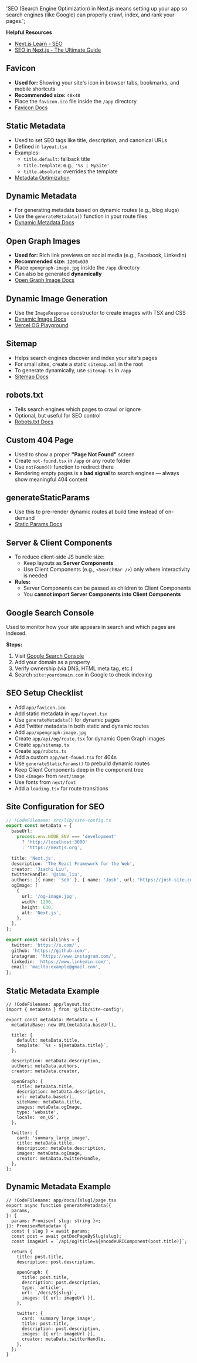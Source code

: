   'SEO (Search Engine Optimization) in Next.js means setting up your app so search engines (like Google) can properly crawl, index, and rank your pages.';

**Helpful Resources**

- [Next.js Learn - SEO](https://nextjs.org/learn/seo)
- [SEO in Next.js - The Ultimate Guide](https://youtu.be/wTGVHLyV09M)

## Favicon

- **Used for:** Showing your site's icon in browser tabs, bookmarks, and mobile shortcuts
- **Recommended size:** `48x48`
- Place the `favicon.ico` file inside the `/app` directory
- [Favicon Docs](https://nextjs.org/docs/app/api-reference/file-conventions/metadata/app-icons)

## Static Metadata

- Used to set SEO tags like title, description, and canonical URLs
- Defined in `layout.tsx`
- Examples:
  - `title.default`: fallback title
  - `title.template`: e.g., `'%s | MySite'`
  - `title.absolute`: overrides the template
- [Metadata Optimization](https://nextjs.org/docs/app/building-your-application/optimizing/metadata)

## Dynamic Metadata

- For generating metadata based on dynamic routes (e.g., blog slugs)
- Use the `generateMetadata()` function in your route files
- [Dynamic Metadata Docs](https://nextjs.org/docs/app/getting-started/metadata-and-og-images#generated-metadata)

## Open Graph Images

- **Used for:** Rich link previews on social media (e.g., Facebook, LinkedIn)
- **Recommended size:** `1200x630`
- Place `opengraph-image.jpg` inside the `/app` directory
- Can also be generated **dynamically**
- [Open Graph Image Docs](https://nextjs.org/docs/app/getting-started/metadata-and-og-images#static-open-graph-images)

## Dynamic Image Generation

- Use the `ImageResponse` constructor to create images with TSX and CSS
- [Dynamic Image Docs](https://nextjs.org/docs/app/building-your-application/optimizing/metadata#dynamic-image-generation)
- [Vercel OG Playground](https://og-playground.vercel.app/)

## Sitemap

- Helps search engines discover and index your site's pages
- For small sites, create a static `sitemap.xml` in the root
- To generate dynamically, use `sitemap.ts` in `/app`
- [Sitemap Docs](https://nextjs.org/docs/app/api-reference/file-conventions/metadata/sitemap)

## robots.txt

- Tells search engines which pages to crawl or ignore
- Optional, but useful for SEO control
- [Robots.txt Docs](https://nextjs.org/docs/app/api-reference/file-conventions/metadata/robots#generate-a-robots-file)

## Custom 404 Page

- Used to show a proper **"Page Not Found"** screen
- Create `not-found.tsx` in `/app` or any route folder
- Use `notFound()` function to redirect there
- Rendering empty pages is a **bad signal** to search engines — always show meaningful 404 content

## generateStaticParams

- Use this to pre-render dynamic routes at build time instead of on-demand
- [Static Params Docs](https://nextjs.org/docs/app/api-reference/functions/generate-static-params)

## Server & Client Components

- To reduce client-side JS bundle size:
  - Keep layouts as **Server Components**
  - Use Client Components (e.g., `<SearchBar />`) only where interactivity is needed
- **Rules:**
  - Server Components can be passed as children to Client Components
  - You **cannot import Server Components into Client Components**

## Google Search Console

Used to monitor how your site appears in search and which pages are indexed.

**Steps:**

1. Visit [Google Search Console](https://search.google.com/search-console)
2. Add your domain as a property
3. Verify ownership (via DNS, HTML meta tag, etc.)
4. Search `site:yourdomain.com` in Google to check indexing

## SEO Setup Checklist

- Add `app/favicon.ico`
- Add static metadata in `app/layout.tsx`
- Use `generateMetadata()` for dynamic pages
- Add Twitter metadata in both static and dynamic routes
- Add `app/opengraph-image.jpg`
- Create `app/api/og/route.tsx` for dynamic Open Graph images
- Create `app/sitemap.ts`
- Create `app/robots.ts`
- Add a custom `app/not-found.tsx` for 404s
- Use `generateStaticParams()` to prebuild dynamic routes
- Keep Client Components deep in the component tree
- Use `<Image>` from `next/image`
- Use fonts from `next/font`
- Add a `loading.tsx` for route transitions

## Site Configuration for SEO

```ts
// !CodeFilename: src/lib/site-config.ts
export const metaData = {
  baseUrl:
    process.env.NODE_ENV === 'development'
      ? 'http://localhost:3000'
      : 'https://nextjs.org',

  title: 'Next.js',
  description: 'The React Framework for the Web',
  creator: 'Jiachi Liu',
  twitterHandle: '@simu_liu',
  authors: [{ name: 'Seb' }, { name: 'Josh', url: 'https://josh-site.com' }],
  ogImage: [
    {
      url: '/og-image.jpg',
      width: 1200,
      height: 630,
      alt: 'Next.js',
    },
  ],
};

export const socialLinks = {
  twitter: 'https://x.com/',
  github: 'https://github.com/',
  instagram: 'https://www.instagram.com/',
  linkedin: 'https://www.linkedin.com/',
  email: 'mailto:example@gmail.com',
};
```

## Static Metadata Example

```tsx
// !CodeFilename: app/layout.tsx
import { metaData } from '@/lib/site-config';

export const metadata: Metadata = {
  metadataBase: new URL(metaData.baseUrl),

  title: {
    default: metaData.title,
    template: `%s - ${metaData.title}`,
  },

  description: metaData.description,
  authors: metaData.authors,
  creator: metaData.creator,

  openGraph: {
    title: metaData.title,
    description: metaData.description,
    url: metaData.baseUrl,
    siteName: metaData.title,
    images: metaData.ogImage,
    type: 'website',
    locale: 'en_US',
  },

  twitter: {
    card: 'summary_large_image',
    title: metaData.title,
    description: metaData.description,
    images: metaData.ogImage,
    creator: metaData.twitterHandle,
  },
};
```

## Dynamic Metadata Example

```tsx
// !CodeFilename: app/docs/[slug]/page.tsx
export async function generateMetadata({
  params,
}: {
  params: Promise<{ slug: string }>;
}): Promise<Metadata> {
  const { slug } = await params;
  const post = await getDocPageBySlug(slug);
  const imageUrl = `/api/og?title=${encodeURIComponent(post.title)}`;

  return {
    title: post.title,
    description: post.description,

    openGraph: {
      title: post.title,
      description: post.description,
      type: 'article',
      url: `/docs/${slug}`,
      images: [{ url: imageUrl }],
    },

    twitter: {
      card: 'summary_large_image',
      title: post.title,
      description: post.description,
      images: [{ url: imageUrl }],
      creator: metaData.twitterHandle,
    },
  };
}
```
